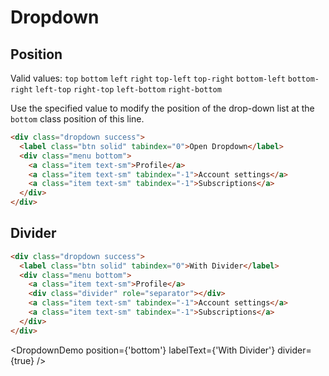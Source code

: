 # Dropdown


## Position

Valid values: `top` `bottom` `left` `right` `top-left` `top-right` `bottom-left` `bottom-right` `left-top` `right-top` `left-bottom` `right-bottom`

Use the specified value to modify the position of the drop-down list at the `bottom` class position of this line.

```html {3}
<div class="dropdown success">
  <label class="btn solid" tabindex="0">Open Dropdown</label>
  <div class="menu bottom">
    <a class="item text-sm">Profile</a>
    <a class="item text-sm" tabindex="-1">Account settings</a>
    <a class="item text-sm" tabindex="-1">Subscriptions</a>
  </div>
</div>
```

<div className={`grid xl:grid-cols-3 gap-5 place-items-center`}>
  <DropdownDemo position={'top'} labelText={'top'} />
  <DropdownDemo position={'top-left'} labelText={'top-left'} />
  <DropdownDemo position={'top-right'} labelText={'top-right'} />
  <DropdownDemo position={'bottom'} labelText={'bottom'} />
  <DropdownDemo position={'bottom-left'} labelText={'bottom-left'} />
  <DropdownDemo position={'bottom-right'} labelText={'bottom-right'} />
  <DropdownDemo position={'left'} labelText={'left'} />
  <DropdownDemo position={'left-top'} labelText={'left-top'} />
  <DropdownDemo position={'left-bottom'} labelText={'left-bottom'} />
  <DropdownDemo position={'right'} labelText={'right'} />
  <DropdownDemo position={'right-top'} labelText={'right-top'} />
  <DropdownDemo position={'right-bottom'} labelText={'right-bottom'} />
</div>

## Divider

```html
<div class="dropdown success">
  <label class="btn solid" tabindex="0">With Divider</label>
  <div class="menu bottom">
    <a class="item text-sm">Profile</a>
    <div class="divider" role="separator"></div>
    <a class="item text-sm" tabindex="-1">Account settings</a>
    <a class="item text-sm" tabindex="-1">Subscriptions</a>
  </div>
</div>
```

<DropdownDemo position={'bottom'} labelText={'With Divider'} divider={true} />
